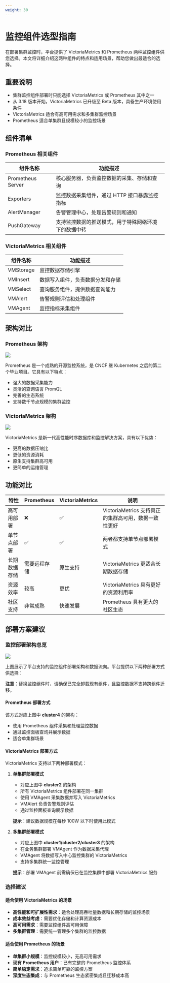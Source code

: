 ```yaml
---
weight: 30
--- 
```


# 监控组件选型指南

在部署集群监控时，平台提供了 VictoriaMetrics 和 Prometheus 两种监控组件供您选择。本文将详细介绍这两种组件的特点和适用场景，帮助您做出最适合的选择。

## 重要说明

- 集群监控组件部署时只能选择 VictoriaMetrics 或 Prometheus 其中之一
- 从 3.18 版本开始，VictoriaMetrics 已升级至 Beta 版本，具备生产环境使用条件
- VictoriaMetrics 适合有高可用需求和多集群监控场景
- Prometheus 适合单集群且规模较小的监控场景

## 组件清单

### Prometheus 相关组件

| 组件名称 | 功能描述 |
|---------|---------|
| Prometheus Server | 核心服务器，负责监控数据的采集、存储和查询 |
| Exporters | 监控数据采集组件，通过 HTTP 接口暴露监控指标 |
| AlertManager | 告警管理中心，处理告警规则和通知 |
| PushGateway | 支持监控数据的推送模式，用于特殊网络环境下的数据中转 |

### VictoriaMetrics 相关组件

| 组件名称 | 功能描述 |
|---------|---------|
| VMStorage | 监控数据存储引擎 |
| VMInsert | 数据写入组件，负责数据分发和存储 |
| VMSelect | 查询服务组件，提供数据查询能力 |
| VMAlert | 告警规则评估和处理组件 |
| VMAgent | 监控指标采集组件 |

## 架构对比

### Prometheus 架构
![](../assets/prometheus_flow.png)

Prometheus 是一个成熟的开源监控系统，是 CNCF 继 Kubernetes 之后的第二个毕业项目。它具有以下特点：
- 强大的数据采集能力
- 灵活的查询语言 PromQL
- 完善的生态系统
- 支持数千节点规模的集群监控

### VictoriaMetrics 架构
![](../assets/vm_flow.png)

VictoriaMetrics 是新一代高性能时序数据库和监控解决方案，具有以下优势：
- 更高的数据压缩比
- 更低的资源消耗
- 原生支持集群高可用
- 更简单的运维管理

## 功能对比

| 特性 | Prometheus | VictoriaMetrics | 说明 |
|-----|------------|-----------------|------|
| 高可用部署 | ❌ | ✅ | VictoriaMetrics 支持真正的集群高可用，数据一致性更好 |
| 单节点部署 | ✅ | ✅ | 两者都支持单节点部署模式 |
| 长期数据存储 | 需要远程存储 | 原生支持 | VictoriaMetrics 更适合长期数据存储 |
| 资源效率 | 较高 | 更优 | VictoriaMetrics 具有更好的资源利用率 |
| 社区支持 | 非常成熟 | 快速发展 | Prometheus 具有更大的社区生态 |

## 部署方案建议

### 监控部署架构总览

![](../assets/vm_prometheus_flow.png)

上图展示了平台支持的监控组件部署架构和数据流向。平台提供以下两种部署方式供选择：

**注意**：替换监控组件时，请确保已完全卸载现有组件，且监控数据不支持跨组件迁移。

#### Prometheus 部署方式
该方式对应上图中 **cluster4** 的架构：
- 使用 Prometheus 组件采集和处理监控数据
- 通过监控面板查询并展示数据
- 适合单集群场景

#### VictoriaMetrics 部署方式
VictoriaMetrics 支持以下两种部署模式：

1. **单集群部署模式**
   - 对应上图中 **cluster2** 的架构
   - 所有 VictoriaMetrics 组件部署在同一集群
   - 使用 VMAgent 采集数据并写入 VictoriaMetrics
   - VMAlert 负责告警规则评估
   - 通过监控面板查询展示数据
   
   **提示**：建议数据规模在每秒 100W 以下时使用此模式

2. **多集群部署模式**
   - 对应上图中 **cluster1/cluster2/cluster3** 的架构
   - 在业务集群部署 VMAgent 作为数据采集代理
   - VMAgent 将数据写入中心监控集群的 VictoriaMetrics
   - 支持多集群统一监控管理
   
   **提示**：部署 VMAgent 前需确保已在监控集群中部署 VictoriaMetrics 服务

### 选择建议

#### 适合使用 VictoriaMetrics 的场景

* **高性能和可扩展性需求**：适合处理高吞吐量数据和长期存储的监控场景
* **成本效益考虑**：需要优化存储和计算资源成本
* **高可用需求**：需要监控组件高可用保障
* **多集群管理**：需要统一管理多个集群的监控数据

#### 适合使用 Prometheus 的场景

* **单集群小规模**：监控规模较小，无高可用需求
* **现有 Prometheus 用户**：已有完整的 Prometheus 监控体系
* **简单稳定需求**：追求简单可靠的监控方案
* **深度生态集成**：与 Prometheus 生态紧密集成且迁移成本高
